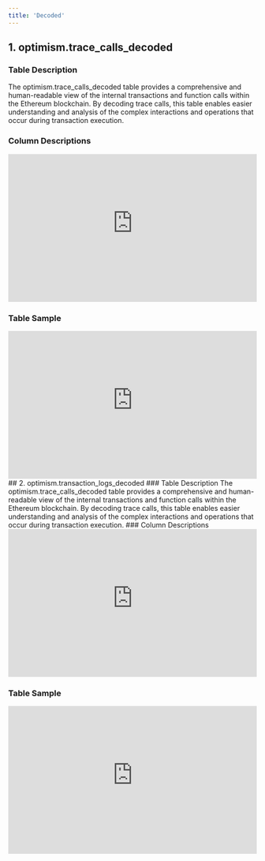 ```yaml
---
title: 'Decoded'
---
```

## 1. optimism.trace_calls_decoded
### Table Description
The optimism.trace_calls_decoded table provides a comprehensive and human-readable view of the internal transactions and function calls within the Ethereum blockchain. By decoding trace calls, this table enables easier understanding and analysis of the complex interactions and operations that occur during transaction execution.
### Column Descriptions

<div>
    <iframe
        src="https://doc-embed-app.chainbasehq.com/columns/optimism.trace_calls_decoded"
        width="100%"
        height="300px"
        frameBorder="0"
        scrolling="no"
    ></iframe>
</div>

### Table Sample

<div>
    <iframe
        src="https://doc-embed-app.chainbasehq.com/data/optimism.trace_calls_decoded"
        width="100%"
        height="300px"
        frameBorder="0"
        scrolling="no"
    ></iframe>
</div>
## 2. optimism.transaction_logs_decoded
### Table Description
The optimism.trace_calls_decoded table provides a comprehensive and human-readable view of the internal transactions and function calls within the Ethereum blockchain. By decoding trace calls, this table enables easier understanding and analysis of the complex interactions and operations that occur during transaction execution.
### Column Descriptions

<div>
    <iframe
        src="https://doc-embed-app.chainbasehq.com/columns/optimism.trace_calls_decoded"
        width="100%"
        height="300px"
        frameBorder="0"
        scrolling="no"
    ></iframe>
</div>

### Table Sample

<div>
    <iframe
        src="https://doc-embed-app.chainbasehq.com/data/optimism.trace_calls_decoded"
        width="100%"
        height="300px"
        frameBorder="0"
        scrolling="no"
    ></iframe>
</div>
